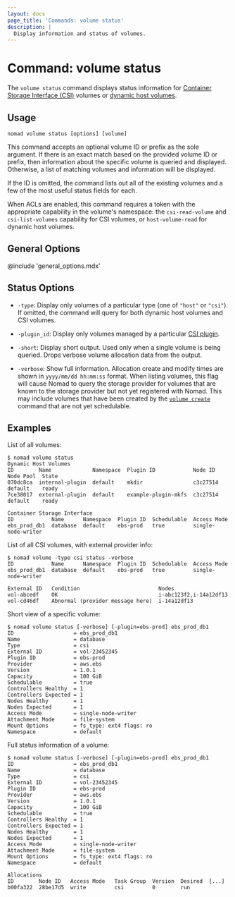 ```yaml
---
layout: docs
page_title: 'Commands: volume status'
description: |
  Display information and status of volumes.
---
```


# Command: volume status

The `volume status` command displays status information for [Container
Storage Interface (CSI)][csi] volumes or [dynamic host volumes][dhv].

## Usage

```plaintext
nomad volume status [options] [volume]
```

This command accepts an optional volume ID or prefix as the sole argument. If
there is an exact match based on the provided volume ID or prefix, then
information about the specific volume is queried and displayed. Otherwise, a
list of matching volumes and information will be displayed.

If the ID is omitted, the command lists out all of the existing volumes and a
few of the most useful status fields for each.

When ACLs are enabled, this command requires a token with the appropriate
capability in the volume's namespace: the `csi-read-volume` and
`csi-list-volumes` capability for CSI volumes, or `host-volume-read` for dynamic
host volumes.

## General Options

@include 'general_options.mdx'

## Status Options

- `-type`: Display only volumes of a particular type (one of `"host"` or
  `"csi"`). If omitted, the command will query for both dynamic host volumes and
  CSI volumes.

- `-plugin_id`: Display only volumes managed by a particular [CSI
  plugin][csi_plugin].

- `-short`: Display short output. Used only when a single volume is
  being queried. Drops verbose volume allocation data from the
  output.

- `-verbose`: Show full information. Allocation create and modify times are
  shown in `yyyy/mm/dd hh:mm:ss` format. When listing volumes, this flag will
  cause Nomad to query the storage provider for volumes that are known to the
  storage provider but not yet registered with Nomad. This may include volumes
  that have been created by the [`volume create`] command that are not yet
  schedulable.

## Examples

List of all volumes:

```shell-session
$ nomad volume status
Dynamic Host Volumes
ID        Name             Namespace  Plugin ID            Node ID   Node Pool  State
070dc8ca  internal-plugin  default    mkdir                c3c27514  default    ready
7ce38017  external-plugin  default    example-plugin-mkfs  c3c27514  default    ready

Container Storage Interface
ID            Name      Namespace  Plugin ID  Schedulable  Access Mode
ebs_prod_db1  database  default    ebs-prod   true         single-node-writer
```

List of all CSI volumes, with external provider info:

```shell-session
$ nomad volume -type csi status -verbose
ID            Name      Namespace  Plugin ID  Schedulable  Access Mode
ebs_prod_db1  database  default    ebs-prod   true         single-node-writer

External ID   Condition                         Nodes
vol-abcedf    OK                                i-abc123f2,i-14a12df13
vol-cd46df    Abnormal (provider message here)  i-14a12df13
```

Short view of a specific volume:

```shell-session
$ nomad volume status [-verbose] [-plugin=ebs-prod] ebs_prod_db1
ID                   = ebs_prod_db1
Name                 = database
Type                 = csi
External ID          = vol-23452345
Plugin ID            = ebs-prod
Provider             = aws.ebs
Version              = 1.0.1
Capacity             = 100 GiB
Schedulable          = true
Controllers Healthy  = 1
Controllers Expected = 1
Nodes Healthy        = 1
Nodes Expected       = 1
Access Mode          = single-node-writer
Attachment Mode      = file-system
Mount Options        = fs_type: ext4 flags: ro
Namespace            = default
```

Full status information of a volume:

```shell-session
$ nomad volume status [-verbose] [-plugin=ebs-prod] ebs_prod_db1
ID                   = ebs_prod_db1
Name                 = database
Type                 = csi
External ID          = vol-23452345
Plugin ID            = ebs-prod
Provider             = aws.ebs
Version              = 1.0.1
Capacity             = 100 GiB
Schedulable          = true
Controllers Healthy  = 1
Controllers Expected = 1
Nodes Healthy        = 1
Nodes Expected       = 1
Access Mode          = single-node-writer
Attachment Mode      = file-system
Mount Options        = fs_type: ext4 flags: ro
Namespace            = default

Allocations
ID        Node ID   Access Mode   Task Group  Version  Desired  [...]
b00fa322  28be17d5  write         csi         0        run
```

[csi]: https://github.com/container-storage-interface/spec
[csi_plugin]: /nomad/docs/job-specification/csi_plugin
[`volume create`]: /nomad/docs/commands/volume/create
[dhv]: /nomad/docs/other-specifications/volume/host
